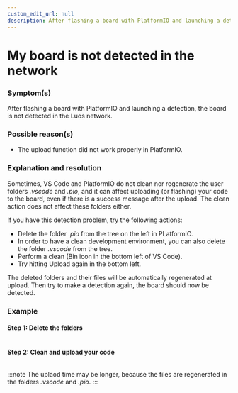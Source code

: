 ```yaml
---
custom_edit_url: null
description: After flashing a board with PlatformIO and launching a detection, the board is not detected in the Luos network.
---
```



# My board is not detected in the network

### Symptom(s)

After flashing a board with PlatformIO and launching a detection, the board is not detected in the Luos network.

### Possible reason(s)

- The upload function did not work properly in PlatformIO.

### Explanation and resolution

Sometimes, VS Code and PlatformIO do not clean nor regenerate the user folders _.vscode_ and _.pio_, and it can affect uploading (or flashing) your code to the board, even if there is a success message after the upload. The clean action does not affect these folders either.

If you have this detection problem, try the following actions:

- Delete the folder _.pio_ from the tree on the left in PLatformIO.
- In order to have a clean development environment, you can also delete the folder _.vscode_ from the tree.
- Perform a clean (Bin icon in the bottom left of VS Code).
- Try hitting Upload again in the bottom left.

The deleted folders and their files will be automatically regenerated at upload. Then try to make a detection again, the board should now be detected.

### Example

#### Step 1: Delete the folders

<div align="center">
  <Image sources={{ light: '/assets/images/faq/board-not-detected-in-network-01.png' }} />
</div>

#### Step 2: Clean and upload your code

<div align="center">
  <Image sources={{ light: '/assets/images/faq/board-not-detected-in-network-02.png' }} />
</div>

<div align="center">
  <Image sources={{ light: '/assets/images/faq/board-not-detected-in-network-03.png' }} />
</div>

:::note
The uplaod time may be longer, because the files are regenerated in the folders _.vscode_ and _.pio_.
:::
